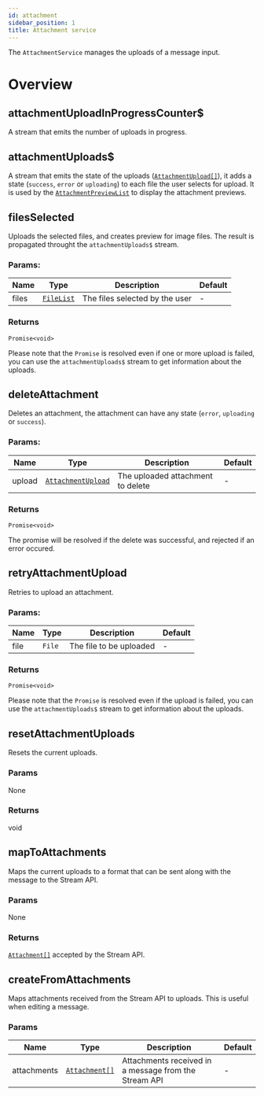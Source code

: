 ```yaml
---
id: attachment
sidebar_position: 1
title: Attachment service
---
```


The `AttachmentService` manages the uploads of a message input.

# Overview

## attachmentUploadInProgressCounter$

A stream that emits the number of uploads in progress.

## attachmentUploads$

A stream that emits the state of the uploads ([`AttachmentUpload[]`](https://github.com/GetStream/stream-chat-angular/blob/master/projects/stream-chat-angular/src/lib/types.ts)), it adds a state (`success`, `error` or `uploading`) to each file the user selects for upload. It is used by the [`AttachmentPreviewList`](../components/attachment-preview-list) to display the attachment previews.

## filesSelected

Uploads the selected files, and creates preview for image files. The result is propagated throught the `attachmentUploads$` stream.

### Params:

| Name  | Type                                                                    | Description                    | Default |
| ----- | ----------------------------------------------------------------------- | ------------------------------ | ------- |
| files | [`FileList`](https://developer.mozilla.org/en-US/docs/Web/API/FileList) | The files selected by the user | -       |

### Returns

`Promise<void>`

Please note that the `Promise` is resolved even if one or more upload is failed, you can use the `attachmentUploads$` stream to get information about the uploads.

## deleteAttachment

Deletes an attachment, the attachment can have any state (`error`, `uploading` or `success`).

### Params:

| Name   | Type                                                                                                                             | Description                       | Default |
| ------ | -------------------------------------------------------------------------------------------------------------------------------- | --------------------------------- | ------- |
| upload | [`AttachmentUpload`](https://github.com/GetStream/stream-chat-angular/blob/master/projects/stream-chat-angular/src/lib/types.ts) | The uploaded attachment to delete | -       |

### Returns

`Promise<void>`

The promise will be resolved if the delete was successful, and rejected if an error occured.

## retryAttachmentUpload

Retries to upload an attachment.

### Params:

| Name | Type   | Description             | Default |
| ---- | ------ | ----------------------- | ------- |
| file | `File` | The file to be uploaded | -       |

### Returns

`Promise<void>`

Please note that the `Promise` is resolved even if the upload is failed, you can use the `attachmentUploads$` stream to get information about the uploads.

## resetAttachmentUploads

Resets the current uploads.

### Params

None

### Returns

void

## mapToAttachments

Maps the current uploads to a format that can be sent along with the message to the Stream API.

### Params

None

### Returns

[`Attachment[]`](https://getstream.io/chat/docs/javascript/message_format/?language=javascript#attachment-format) accepted by the Stream API.

## createFromAttachments

Maps attachments received from the Stream API to uploads. This is useful when editing a message.

### Params

| Name        | Type                                                                                                              | Description                                           | Default |
| ----------- | ----------------------------------------------------------------------------------------------------------------- | ----------------------------------------------------- | ------- |
| attachments | [`Attachment[]`](https://getstream.io/chat/docs/javascript/message_format/?language=javascript#attachment-format) | Attachments received in a message from the Stream API | -       |

